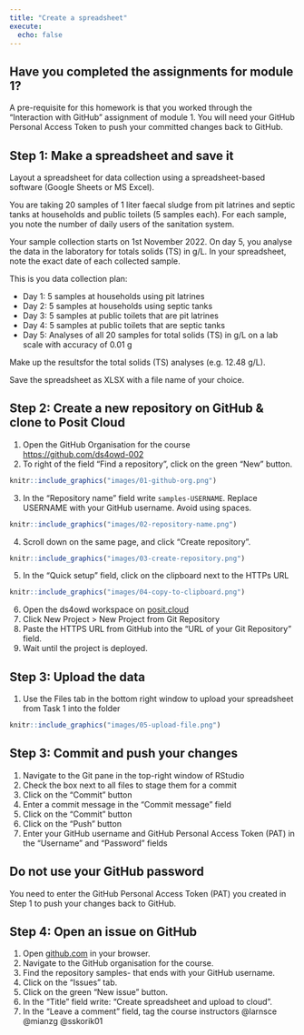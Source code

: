 ```yaml
---
title: "Create a spreadsheet"
execute:
  echo: false
---
```


::: {.callout-important}
## Have you completed the assignments for module 1?
A pre-requisite for this homework is that you worked through the "Interaction with GitHub" assignment of module 1. You will need your GitHub Personal Access Token to push your committed changes back to GitHub. 
:::

## Step 1: Make a spreadsheet and save it

Layout a spreadsheet for data collection using a spreadsheet-based software (Google Sheets or MS Excel). 

You are taking 20 samples of 1 liter faecal sludge from pit latrines and septic tanks at households and public toilets (5 samples each). For each sample, you note the number of daily users of the sanitation system. 

Your sample collection starts on 1st November 2022. On day 5, you analyse the data in the laboratory for totals solids (TS) in g/L. In your spreadsheet, note the exact date of each collected sample.

This is you data collection plan:

- Day 1: 5 samples at households using pit latrines
- Day 2: 5 samples at households using septic tanks
- Day 3: 5 samples at public toilets that are pit latrines
- Day 4: 5 samples at public toilets that are septic tanks
- Day 5: Analyses of all 20 samples for total solids (TS) in g/L on a lab scale with accuracy of 0.01 g

Make up the resultsfor the total solids (TS) analyses (e.g. 12.48 g/L).

Save the spreadsheet as XLSX with a file name of your choice.

## Step 2: Create a new repository on GitHub & clone to Posit Cloud

1. Open the GitHub Organisation for the course <https://github.com/ds4owd-002>
2. To right of the field ["Find a repository"]{.highlight-yellow}, click on the green ["New"]{.highlight-yellow} button.

```r
knitr::include_graphics("images/01-github-org.png")
```

3. In the ["Repository name"]{.highlight-yellow} field write `samples-USERNAME`. [Replace USERNAME with your GitHub username]{.highlight-yellow}. Avoid using spaces.

```r
knitr::include_graphics("images/02-repository-name.png")
```

4. Scroll down on the same page, and click ["Create repository"]{.highlight-yellow}.

```r
knitr::include_graphics("images/03-create-repository.png")
```

5. In the ["Quick setup"]{.highlight-yellow} field, click on the clipboard next to the HTTPs URL 

```r
knitr::include_graphics("images/04-copy-to-clipboard.png")
```

6. Open the ds4owd workspace on [posit.cloud](https://posit.cloud/spaces/426916/content/all?sort=name_asc)
7. Click New Project > New Project from Git Repository
8. Paste the HTTPS URL from GitHub into the ["URL of your Git Repository"]{.highlight-yellow} field.
9. Wait until the project is deployed.

## Step 3: Upload the data 

1. Use the Files tab in the bottom right window to upload your spreadsheet from Task 1 into the folder

```r
knitr::include_graphics("images/05-upload-file.png")
```

## Step 3: Commit and push your changes 

1. Navigate to the Git pane in the top-right window of RStudio
2. Check the box next to all files to stage them for a commit
3. Click on the "Commit" button
4. Enter a commit message in the "Commit message" field
5. Click on the "Commit" button
6. Click on the "Push" button
7. Enter your GitHub username and GitHub Personal Access Token (PAT) in the "Username" and "Password" fields

::: callout-important
## Do not use your GitHub password

You need to enter the GitHub Personal Access Token (PAT) you created in Step 1 to push your changes back to GitHub.
:::

## Step 4: Open an issue on GitHub

1. Open [github.com](https://github.com/) in your browser.
2. Navigate to the GitHub organisation for the course.
3. Find the repository samples- that ends with your GitHub username.
4. Click on the "Issues" tab.
5. Click on the green "New issue" button.
6. In the "Title" field write: "Create spreadsheet and upload to cloud".
7. In the "Leave a comment" field, tag the course instructors @larnsce @mianzg @sskorik01



